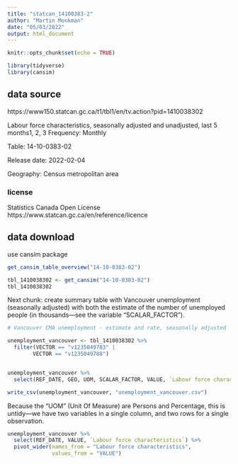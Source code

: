 ```yaml
---
title: "statcan_14100383-2"
author: "Martin Monkman"
date: "05/03/2022"
output: html_document
---
```


```r
knitr::opts_chunk$set(echo = TRUE)

library(tidyverse)
library(cansim)
```

## data source

https://www150.statcan.gc.ca/t1/tbl1/en/tv.action?pid=1410038302

Labour force characteristics, seasonally adjusted and unadjusted, last 5 months1, 2, 3
Frequency: Monthly

Table: 14-10-0383-02

Release date: 2022-02-04

Geography: Census metropolitan area

### license 

Statistics Canada Open License
https://www.statcan.gc.ca/en/reference/licence


## data download

use cansim package

```r

get_cansim_table_overview("14-10-0383-02")

tbl_1410038302 <- get_cansim("14-10-0383-02")
tbl_1410038302

```


Next chunk: create summary table with Vancouver unemployment (seasonally adjusted) with both the estimate of the number of unemployed people (in thousands—see the variable "SCALAR_FACTOR").


```r

# Vancouver CMA unemployment - estimate and rate, seasonally adjusted

unemployment_vancouver <- tbl_1410038302 %>% 
  filter(VECTOR == "v1235049783" | 
        VECTOR == "v1235049788")


unemployment_vancouver %>% 
  select(REF_DATE, GEO, UOM, SCALAR_FACTOR, VALUE, `Labour force characteristics`, `Data type`)

write_csv(unemployment_vancouver, "unemployment_vancouver.csv")

```

Because the "UOM" (Unit Of Measure) are Persons and Percentage, this is untidy—we have two variables in a single column, and two rows for a single observation.



```r

unemployment_vancouver %>% 
  select(REF_DATE, VALUE, `Labour force characteristics`) %>% 
  pivot_wider(names_from = "Labour force characteristics",
              values_from = "VALUE")


```

